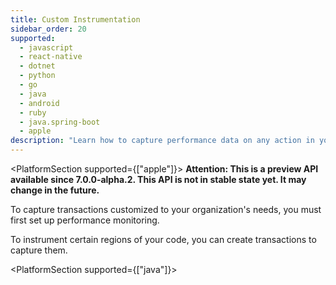 ```yaml
---
title: Custom Instrumentation
sidebar_order: 20
supported:
  - javascript
  - react-native
  - dotnet
  - python
  - go
  - java
  - android
  - ruby
  - java.spring-boot
  - apple
description: "Learn how to capture performance data on any action in your app."
---
```


<PlatformSection supported={["apple"]}>
**Attention: This is a preview API available since 7.0.0-alpha.2. This API is not in stable state yet. It may change in the future.**
</PlatformSection>

<Note>

To capture transactions customized to your organization's needs, you must first <PlatformLink to="/performance/">set up performance monitoring.</PlatformLink>

</Note>

To instrument certain regions of your code, you can create transactions to capture them.

<PlatformContent includePath="performance/enable-manual-instrumentation" />

<PlatformContent includePath="performance/add-spans-example" />

<PlatformContent includePath="performance/retrieve-transaction" />

<PlatformSection supported={["java"]}>

<PlatformContent includePath="performance/connect-errors-spans" />

<PlatformContent includePath="performance/set-transaction-current-scope" />

</PlatformSection>
